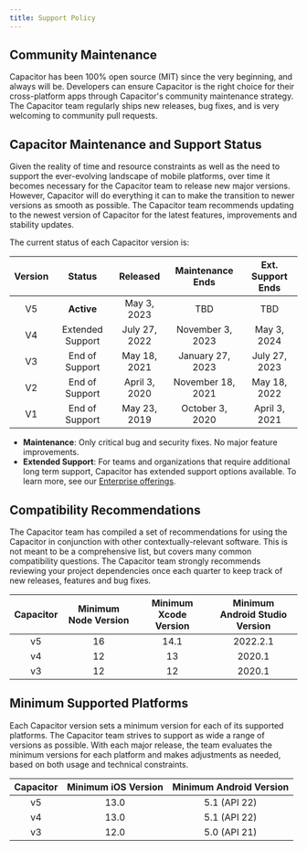 ```yaml
---
title: Support Policy
---
```


<head>
  <title>App Development Support Policy - Capacitor</title>
  <meta
    name="description"
    content="Capacitor is 100% open-source (MIT), and always will be. Read our support policy to see why users know Capacitor is the right choice for app development."
  />
</head>

## Community Maintenance

Capacitor has been 100% open source (MIT) since the very beginning, and always will be. Developers can ensure Capacitor is the right choice for their cross-platform apps through Capacitor's community maintenance strategy. The Capacitor team regularly ships new releases, bug fixes, and is very welcoming to community pull requests.

## Capacitor Maintenance and Support Status

Given the reality of time and resource constraints as well as the need to support the ever-evolving landscape of mobile platforms, over time it becomes necessary for the Capacitor team to release new major versions. However, Capacitor will do everything it can to make the transition to newer versions as smooth as possible. The Capacitor team recommends updating to the newest version of Capacitor for the latest features, improvements and stability updates.

The current status of each Capacitor version is:

| Version |      Status      |   Released    | Maintenance Ends  | Ext. Support Ends |
| :-----: | :--------------: | :-----------: | :---------------: | :---------------: |
|   V5    |    **Active**    |  May 3, 2023  |        TBD        |        TBD        |
|   V4    | Extended Support | July 27, 2022 | November 3, 2023  |    May 3, 2024    |
|   V3    |  End of Support  | May 18, 2021  | January 27, 2023  |   July 27, 2023   |
|   V2    |  End of Support  | April 3, 2020 | November 18, 2021 |   May 18, 2022    |
|   V1    |  End of Support  | May 23, 2019  |  October 3, 2020  |   April 3, 2021   |

- **Maintenance**: Only critical bug and security fixes. No major feature improvements.
- **Extended Support**: For teams and organizations that require additional long term support, Capacitor has extended support options available. To learn more, see our [Enterprise offerings](https://capacitorjs.com/enterprise).

## Compatibility Recommendations

The Capacitor team has compiled a set of recommendations for using the Capacitor in conjunction with other contextually-relevant software. This is not meant to be a comprehensive list, but covers many common compatibility questions. The Capacitor team strongly recommends reviewing your project dependencies once each quarter to keep track of new releases, features and bug fixes.

| Capacitor | Minimum Node Version | Minimum Xcode Version | Minimum Android Studio Version |
| :-------: | :------------------: | :-------------------: | :----------------------------: |
|    v5     |          16          |         14.1          |            2022.2.1            |
|    v4     |          12          |          13           |             2020.1             |
|    v3     |          12          |          12           |             2020.1             |

## Minimum Supported Platforms

Each Capacitor version sets a minimum version for each of its supported platforms. The Capacitor team strives to support as wide a range of versions as possible. With each major release, the team evaluates the minimum versions for each platform and makes adjustments as needed, based on both usage and technical constraints.

| Capacitor | Minimum iOS Version | Minimum Android Version |
| :-------: | :-----------------: | :---------------------: |
|    v5     |        13.0         |      5.1 (API 22)       |
|    v4     |        13.0         |      5.1 (API 22)       |
|    v3     |        12.0         |      5.0 (API 21)       |
